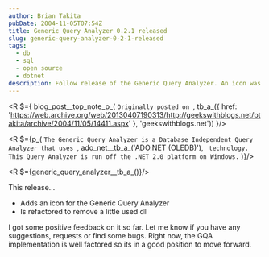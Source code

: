 ```yaml
---
author: Brian Takita
pubDate: 2004-11-05T07:54Z
title: Generic Query Analyzer 0.2.1 released
slug: generic-query-analyzer-0-2-1-released
tags:
  - db
  - sql
  - open source
  - dotnet
description: Follow release of the Generic Query Analyzer. An icon was added & a little-used dll was removed.
---
```


<R $={
	blog_post__top_note_p_(
		`Originally posted on `,
		tb_a_({
			href: 'https://web.archive.org/web/20130407190313/http://geekswithblogs.net/btakita/archive/2004/11/05/14411.aspx'
		}, 'geekswithblogs.net'))
}/>

<R $={p_(
	`The Generic Query Analyzer is a Database Independent Query Analyzer that uses `,
	ado_net__tb_a_('ADO.NET (OLEDB)'), ` technology. This Query Analyzer is run off the .NET 2.0 platform
	on Windows.`
)}/>

<R $={generic_query_analyzer__tb_a_()}/>

This release…

- Adds an icon for the Generic Query Analyzer
- Is refactored to remove a little used dll

I got some positive feedback on it so far. Let me know if you have any suggestions, requests or find some bugs.
Right now, the GQA implementation is well factored so its in a good position to move forward.
